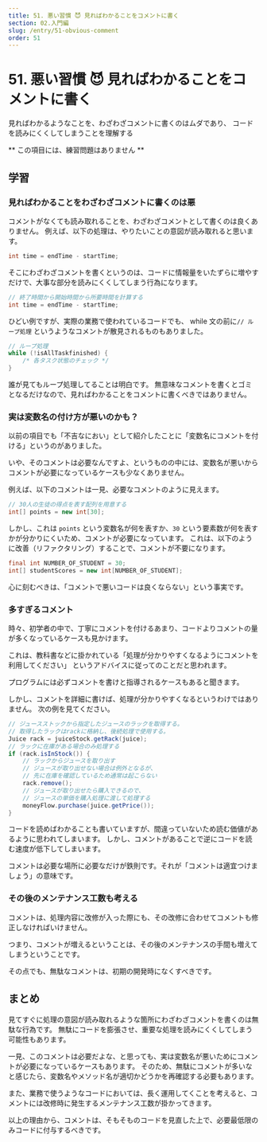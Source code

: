 ```yaml
---
title: 51. 悪い習慣 😈 見ればわかることをコメントに書く
section: 02.入門編
slug: /entry/51-obvious-comment
order: 51
---
```


# 51. 悪い習慣 😈 見ればわかることをコメントに書く

<p class="goal">
  見ればわかるようなことを、わざわざコメントに書くのはムダであり、
  コードを読みにくくしてしまうことを理解する
</p>

** この項目には、練習問題はありません **

## 学習

### 見ればわかることをわざわざコメントに書くのは悪

コメントがなくても読み取れることを、わざわざコメントとして書くのは良くありません。
例えば、以下の処理は、やりたいことの意図が読み取れると思います。

```java
int time = endTime - startTime;
```

そこにわざわざコメントを書くというのは、コードに情報量をいたずらに増やすだけで、大事な部分を読みにくくしてしまう行為になります。

```java
// 終了時間から開始時間から所要時間を計算する
int time = endTime - startTime;
```

ひどい例ですが、実際の業務で使われているコードでも、
while 文の前に`// ループ処理` というようなコメントが散見されるものもありました。

```java
// ループ処理
while (!isAllTaskfinished) {
    /* 各タスク状態のチェック */
}
```

誰が見てもループ処理してることは明白です。
無意味なコメントを書くとゴミとなるだけなので、見ればわかることをコメントに書くべきではありません。

### 実は変数名の付け方が悪いのかも？

以前の項目でも「不吉なにおい」として紹介したことに「変数名にコメントを付ける」というのがありました。

いや、そのコメントは必要なんですよ、というものの中には、変数名が悪いからコメントが必要になっているケースも少なくありません。

例えば、以下のコメントは一見、必要なコメントのように見えます。

```java
// 30人の生徒の得点を表す配列を用意する
int[] points = new int[30];
```

しかし、これは `points` という変数名が何を表すか、`30` という要素数が何を表すかが分かりにくいため、コメントが必要になっています。
これは、以下のように改善（リファクタリング）することで、コメントが不要になります。

```java
final int NUMBER_OF_STUDENT = 30;
int[] studentScores = new int[NUMBER_OF_STUDENT];
```

心に刻むべきは、「コメントで悪いコードは良くならない」という事実です。

### 多すぎるコメント

時々、初学者の中で、丁寧にコメントを付けるあまり、コードよりコメントの量が多くなっているケースも見かけます。

これは、教科書などに掛かれている「処理が分かりやすくなるようにコメントを利用してください」
というアドバイスに従ってのことだと思われます。

プログラムには必ずコメントを書けと指導されるケースもあると聞きます。

しかし、コメントを詳細に書けば、処理が分かりやすくなるというわけではありません。
次の例を見てください。

```java
// ジュースストックから指定したジュースのラックを取得する。
// 取得したラックはrackに格納し、後続処理で使用する。
Juice rack = juiceStock.getRack(juice);
// ラックに在庫がある場合のみ処理する
if (rack.isInStock()) {
    // ラックからジュースを取り出す
    // ジュースが取り出せない場合は例外となるが、
    // 先に在庫を確認しているため通常は起こらない
    rack.remove();
    // ジュースが取り出せたら購入できるので、
    // ジュースの単価を購入処理に渡して処理する
    moneyFlow.purchase(juice.getPrice());
}
```

コードを読めばわかることも書いていますが、間違っていないため読む価値があるように思われてしまいます。
しかし、コメントがあることで逆にコードを読む速度が低下してしまいます。

コメントは必要な場所に必要なだけが鉄則です。それが「コメントは適宜つけましょう」の意味です。

### その後のメンテナンス工数も考える

コメントは、処理内容に改修が入った際にも、その改修に合わせてコメントも修正しなければいけません。

つまり、コメントが増えるということは、その後のメンテナンスの手間も増えてしまうということです。

その点でも、無駄なコメントは、初期の開発時になくすべきです。

## まとめ

見てすぐに処理の意図が読み取れるような箇所にわざわざコメントを書くのは無駄な行為です。
無駄にコードを膨張させ、重要な処理を読みにくくしてしまう可能性もあります。

一見、このコメントは必要だよな、と思っても、実は変数名が悪いためにコメントが必要になっているケースもあります。
そのため、無駄にコメントが多いなと感じたら、変数名やメソッド名が適切かどうかを再確認する必要もあります。

また、業務で使うようなコードにおいては、長く運用してくことを考えると、コメントには改修時に発生するメンテナンス工数が掛かってきます。

以上の理由から、コメントは、そもそものコードを見直した上で、必要最低限のみコードに付与するべきです。
